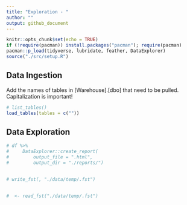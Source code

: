```yaml
---
title: "Exploration - "
author: ""
output: github_document
---
```


```r
knitr::opts_chunk$set(echo = TRUE)
if (!require(pacman)) install.packages("pacman"); require(pacman)
pacman::p_load(tidyverse, lubridate, feather, DataExplorer)
source("./src/setup.R")
```

## Data Ingestion

Add the names of tables in [Warehouse].[dbo] that need to be pulled.
Capitalization is important!

```r
# list_tables()
load_tables(tables = c(""))
```

## Data Exploration

```r
# df %>%
#     DataExplorer::create_report(
#         output_file = ".html",
#         output_dir = "./reports/")
```

## 

```r


# write_fst(, "./data/temp/.fst")
```

## 

```r
#  <- read_fst("./data/temp/.fst")


```